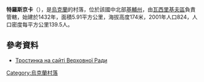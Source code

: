 {{coord|50|3|33|N|30|21|40|E|scale:30000|display=title}}

'''特羅斯京卡'''（{{lang-uk|Тростинка}}），是[[烏克蘭|烏克蘭]]的村落，位於該國中北部[[基輔州|基輔州]]，由[[瓦西里基夫區|瓦西里基夫區]]負責管轄，始建於1432年，面積5.91平方公里，海拔高度174米，2001年人口824，人口密度每平方公里139.5人。

==參考資料==
* [http://gska2.rada.gov.ua/pls/z7502/A005?rf7571=15498 Тростинка на сайті Верховної Ради]{{dead link|date=2018年1月 |bot=InternetArchiveBot |fix-attempted=yes }}

{{Ukraine-geo-stub}}
[[Category:烏克蘭村落|Category:烏克蘭村落]]